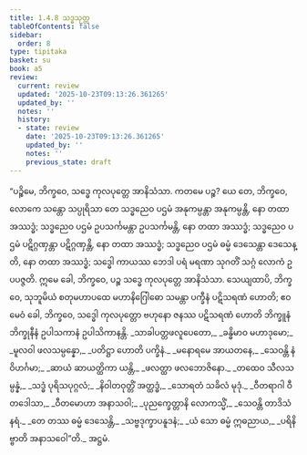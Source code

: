 ```yaml
---
title: 1.4.8 သဒ္ဓသုတ္တ
tableOfContents: false
sidebar:
  order: 8
type: tipitaka
basket: su
book: a5
review:
  current: review
  updated: '2025-10-23T09:13:26.361265'
  updated_by: ''
  notes: ''
  history:
  - state: review
    date: '2025-10-23T09:13:26.361265'
    updated_by: ''
    notes: ''
    previous_state: draft
---
```



<ReviewStatus review={frontmatter.review} showDetails={true} />

<HypothesisAnnotation frontmatter={frontmatter} />

<DynamicBreadcrumb />

<Division number="38" book="a5" e="ch" v="16" p="36">

<Paragraph number="196" book="a5">
“ပဉ္စိမေ, ဘိက္ခဝေ, သဒ္ဓေ ကုလပုတ္တေ အာနိသံသာ. ကတမေ ပဉ္စ? ယေ တေ, ဘိက္ခဝေ, လောကေ သန္တော သပ္ပုရိသာ တေ သဒ္ဓညေဝ ပဌမံ အနုကမ္ပန္တာ အနုကမ္ပန္တိ, နော တထာ အဿဒ္ဓံ; သဒ္ဓညေဝ ပဌမံ ဥပသင်္ကမန္တာ ဥပသင်္ကမန္တိ, နော တထာ အဿဒ္ဓံ; သဒ္ဓညေဝ ပဌမံ ပဋိဂ္ဂဏှန္တာ ပဋိဂ္ဂဏှန္တိ, နော တထာ အဿဒ္ဓံ; သဒ္ဓညေဝ ပဌမံ ဓမ္မံ ဒေသေန္တာ ဒေသေန္တိ, နော တထာ အဿဒ္ဓံ; သဒ္ဓေါ ကာယဿ ဘေဒါ ပရံ မရဏာ သုဂတိံ သဂ္ဂံ လောကံ ဥပပဇ္ဇတိ. ဣမေ ခေါ, ဘိက္ခဝေ, ပဉ္စ သဒ္ဓေ ကုလပုတ္တေ အာနိသံသာ.
</Paragraph>

<Paragraph number="197" book="a5">
သေယျထာပိ, ဘိက္ခဝေ, သုဘူမိယံ စတုမဟာပထေ မဟာနိဂြေါဓော သမန္တာ ပက္ခီနံ ပဋိသရဏံ ဟောတိ; ဧဝမေဝံ ခေါ, ဘိက္ခဝေ, သဒ္ဓေါ ကုလပုတ္တော ဗဟုနော ဇနဿ ပဋိသရဏံ ဟောတိ ဘိက္ခူနံ ဘိက္ခုနီနံ ဥပါသကာနံ ဥပါသိကာနန္တိ.
</Paragraph>

<Paragraph number="198" type="verses" book="a5">
_သာခါပတ္တဖလူပေတော,_  
_ခန္ဓိမာဝ မဟာဒုမော;_  
_မူလဝါ ဖလသမ္ပန္နော,_  
_ပတိဋ္ဌာ ဟောတိ ပက္ခိနံ._  

</Paragraph>

<Paragraph number="199" type="verses" book="a5">
_မနောရမေ အာယတနေ,_  
_သေဝန္တိ နံ ဝိဟင်္ဂမာ;_  
_ဆာယံ ဆာယတ္ထိကာ ယန္တိ,_  
_ဖလတ္ထာ ဖလဘောဇိနော._  

</Paragraph>

<Paragraph number="200" type="verses" book="a5">
_တထေဝ သီလသမ္ပန္နံ,_  
_သဒ္ဓံ ပုရိသပုဂ္ဂလံ;_  
_နိဝါတဝုတ္တိံ အတ္ထဒ္ဓံ,_  
_သောရတံ သခိလံ မုဒုံ._  

</Paragraph>

<Paragraph number="201" type="verses" book="a5">
_ဝီတရာဂါ ဝီတဒေါသာ,_  
_ဝီတမောဟာ အနာသဝါ;_  
_ပုညက္ခေတ္တာနိ လောကသ္မိံ,_  
_သေဝန္တိ တာဒိသံ နရံ._  

</Paragraph>

<Paragraph number="202" type="verses" book="a5">
_တေ တဿ ဓမ္မံ ဒေသေန္တိ,_  
_သဗ္ဗဒုက္ခာပနူဒနံ;_  
_ယံ သော ဓမ္မံ ဣဓညာယ,_  
_ပရိနိဗ္ဗာတိ အနာသဝေါ”တိ._  


</Paragraph>
</Division>

<Paragraph number="203" type="center" book="a5">
အဋ္ဌမံ.
</Paragraph>